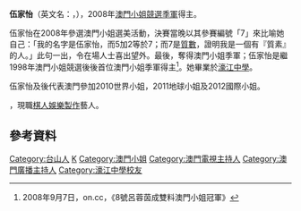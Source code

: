 {{blpsources|time=2020-04-30}}
{{藝人
| 姓名 = 伍家怡
| 類型 = 女藝人
| 圖片 = 
| 圖片尺寸 = 
| 圖片簡介 = 
| 英文名 = Cherry NG Ka E
| 綽號 = Cherry
| 國籍 = {{CHN-MAC}}
| 民族 = [[漢族|漢族]]
| 籍貫 =  [[廣東|廣東]][[台山市|台山]]
| 出生日期 = {{Birth date and age|1987|5|24}}
| 出生地點 = {{MAC-1976}}
| 逝世日期 =  
| 逝世地點 = 
| 職業 = 
| 語言 = [[粵語|粵語]]、[[英語|英語]]、[[普通話|普通話]]
| 教育程度 = 大學程度
| 母校 = [[濠江中學|濠江中學]]
| 宗教信仰 = 
| 配偶 =
| 音樂類型 = 
| 出身地 = [[澳門|澳門]]
| 活躍年代 = 
| 唱片公司 = 
| 經紀公司 = 
| 網站 = [https://web.archive.org/web/20080907203923/http://www.missmacaupageant.com/finalists/profile07.html 澳門小姐競選個人介紹]
| 獎項 = 2008年[[澳門小姐_(選美)|澳門小姐]][[季軍|季軍]]
| IMDb = 
}}

'''伍家怡'''（英文名：{{lang|en|Cherry NG Ka E}}，{{bd|1987年|5月24日||||W伍}}），2008年[[澳門小姐_(選美)|澳門小姐競選]][[季軍|季軍]]得主。

伍家怡在2008年參選澳門小姐選美活動，決賽當晚以其參賽編號「7」來比喻她自己：「我的名字是伍家怡，而5加2等於7；而7是[[質數|質數]]，證明我是一個有『質素』的人。」此句一出，令在場人士喜出望外。最後，奪得澳門小姐季軍；伍家怡是繼1998年澳門小姐競選後後首位澳門小姐季軍得主<ref>2008年9月7日，on.cc，《8號呂蓉茵成雙料澳門小姐冠軍》</ref>。她畢業於[[濠江中學|濠江中學]]。

伍家怡及後代表澳門參加2010世界小姐，2011地球小姐及2012國際小姐。

{{Fact|伍家怡曾職[[澳廣視|澳廣視]]天氣報導員|time=2012-08-18T08:11:21+00:00}}，現職[[棋人娛樂製作|棋人娛樂製作]]藝人。

==參考資料==
<span style="font-size:smaller;">
<references />
</span>

{{Macau-bio-stub}}

[[Category:台山人|Category:台山人]]
[[Category:伍姓|K]]
[[Category:澳門小姐|Category:澳門小姐]]
[[Category:澳門電視主持人|Category:澳門電視主持人]]
[[Category:澳門廣播主持人|Category:澳門廣播主持人]]
[[Category:濠江中學校友|Category:濠江中學校友]]